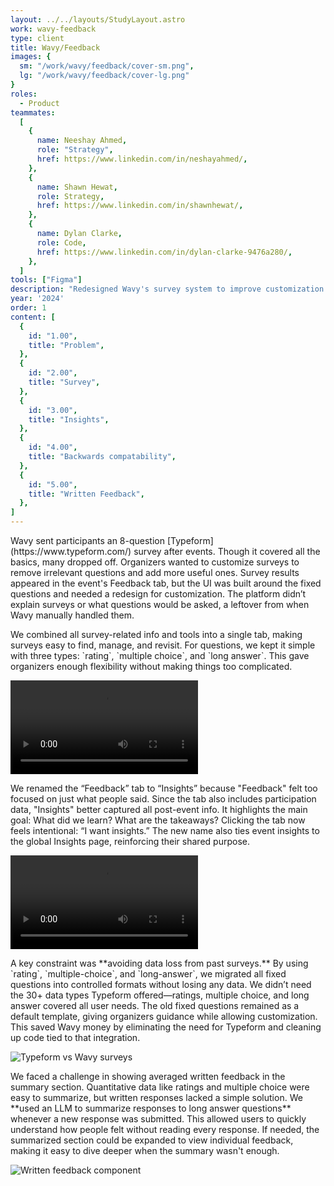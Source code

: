 ```yaml
---
layout: ../../layouts/StudyLayout.astro
work: wavy-feedback
type: client
title: Wavy/Feedback
images: {
  sm: "/work/wavy/feedback/cover-sm.png",
  lg: "/work/wavy/feedback/cover-lg.png"
}
roles: 
  - Product
teammates:
  [
    {
      name: Neeshay Ahmed,
      role: "Strategy",
      href: https://www.linkedin.com/in/neshayahmed/,
    },
    {
      name: Shawn Hewat,
      role: Strategy,
      href: https://www.linkedin.com/in/shawnhewat/,
    },
    {
      name: Dylan Clarke,
      role: Code,
      href: https://www.linkedin.com/in/dylan-clarke-9476a280/,
    },
  ]
tools: ["Figma"]
description: "Redesigned Wavy's survey system to improve customization and streamline feedback collection. The new survey tab consolidates all tools and offers three question types: rating, multiple choice, and long answer. We rebranded the 'Feedback' tab to 'Insights' for better clarity, and introduced an LLM for summarizing written responses. This update preserved old data while eliminating reliance on Typeform, cutting costs and improving usability."
year: '2024'
order: 1
content: [
  {
    id: "1.00",
    title: "Problem",
  },
  {
    id: "2.00",
    title: "Survey",
  },
  {
    id: "3.00",
    title: "Insights",
  },
  {
    id: "4.00",
    title: "Backwards compatability",
  },
  {
    id: "5.00",
    title: "Written Feedback",
  },
]
---
```



<Section id="1.00" title='Problem' hasBorder={false}>
  <Fragment slot="context">
    Wavy sent participants an 8-question [Typeform](https://www.typeform.com/) survey after events. Though it covered all the basics, many dropped off. Organizers wanted to customize surveys to remove irrelevant questions and add more useful ones. Survey results appeared in the event's Feedback tab, but the UI was built around the fixed questions and needed a redesign for customization. The platform didn’t explain surveys or what questions would be asked, a leftover from when Wavy manually handled them.
  </Fragment>
</Section>
<Section id="2.00" title='Survey'>
  <p slot="context">We combined all survey-related info and tools into a single tab, making surveys easy to find, manage, and revisit. For questions, we kept it simple with three types: `rating`, `multiple choice`, and `long answer`. This gave organizers enough flexibility without making things too complicated.</p>
  <Video 
    id= "2.01"
    src="/work/wavy/feedback/survey-video.mp4"
    alt="Survey tab"
    span={{ base: 12, md: 10 }}
    isPadded={{ base: false, md: true }}
  />
  <Carousel
    slides={[
      {
        id: "2.02",
        src: "/work/wavy/feedback/survey-summary.png",
        alt: "Summary",
      },
      {
        id: "2.03",
        src: "/work/wavy/feedback/survey-responses.png",
        alt: "Responses",
      },
      {
        id: "2.04",
        src: "/work/wavy/feedback/survey-responses-filtered.png",
        alt: "Responses, filtered",
      },
      {
        id: "2.05",
        src: "/work/wavy/feedback/survey-public.png",
        alt: "Public",
      },
      {
        id: "2.06",
        src: "/work/wavy/feedback/survey-empty.png",
        alt: "Empty",
      },
    ]}
    span={{ base: 12, md: 8 }}
    orientation="3/2"
    fit="cover"
  />
  <Carousel
    orientation="vertical"
    slides={[
      {
        id: "2.07",
        src: "/work/wavy/feedback/survey-summary-mobile.png",
        alt: "Summary, mobile",
      },
      {
        id: "2.08",
        src: "/work/wavy/feedback/survey-responses-mobile.png",
        alt: "Responses, mobile",
      },
      {
        id: "2.09",
        src: "/work/wavy/feedback/survey-responses-filtered-mobile.png",
        alt: "Responses, filtered, mobile",
      },
      {
        id: "2.10",
        src: "/work/wavy/feedback/survey-questions-mobile.png",
        alt: "Questions, mobile",
      },
      {
        id: "2.11",
        src: "/work/wavy/feedback/survey-public-mobile.png",
        alt: "Public, mobile",
      },
      {
        id: "2.12",
        src: "/work/wavy/feedback/survey-edit-mobile.png",
        alt: "Edit, mobile",
      },
    ]}
    classes="sm:hidden"
    fullBleed={{ base: true, lg: false }}
    isPadded={false}
  />
  <Row classes="hidden sm:grid">
    <Image
      id="2.07"
      src="/work/wavy/feedback/survey-summary-mobile.png"
      alt="Summary, mobile"
      span={{ base: 6, md: 4 }}
      orientation="vertical"
      isFullBleed={true}
    />
    <Image
      id="2.08"
      src="/work/wavy/feedback/survey-responses-mobile.png"
      alt="Responses, mobile"
      span={{ base: 6, md: 4 }}
      orientation="vertical"
      isFullBleed={true}
    />
    <Image
      id="2.09"
      src="/work/wavy/feedback/survey-responses-filtered-mobile.png"
      alt="Responses, filtered, mobile"
      span={{ base: 6, md: 4 }}
      orientation="vertical"
      isFullBleed={true}
    />
    <Image
      id="2.10"
      src="/work/wavy/feedback/survey-questions-mobile.png"
      alt="Questions, mobile"
      span={{ base: 6, md: 4 }}
      orientation="vertical"
      isFullBleed={true}
    />
    <Image
      id="2.11"
      src="/work/wavy/feedback/survey-public-mobile.png"
      alt="Public, mobile"
      span={{ base: 6, md: 4 }}
      orientation="vertical"
      isFullBleed={true}
    />
    <Image
      id="2.12"
      src="/work/wavy/feedback/survey-edit-mobile.png"
      alt="Edit, mobile"
      span={{ base: 6, md: 4 }}
      orientation="vertical"
      isFullBleed={true}
    />
  </Row>
  <Carousel
    slides={[
      {
        id: "2.13",
        src: "/work/wavy/feedback/survey-edit.png",
        alt: "Edit",
      },
      {
        id: "2.14",
        src: "/work/wavy/feedback/survey-edit-multiple-choice.png",
        alt: "Edit, multiple choice",
      },
      {
        id: "2.15",
        src: "/work/wavy/feedback/survey-edit-long-answer.png",
        alt: "Edit, long answer",
      },
    ]}
    span={{ base: 12, md: 8 }}
    orientation="3/2"
    fit="cover"
  />
</Section>
<Section id="3.00" title='Insights'>
  <p slot="context">We renamed the “Feedback” tab to “Insights” because "Feedback" felt too focused on just what people said. Since the tab also includes participation data, "Insights" better captured all post-event info. It highlights the main goal: What did we learn? What are the takeaways? Clicking the tab now feels intentional: “I want insights.” The new name also ties event insights to the global Insights page, reinforcing their shared purpose.</p>
  <Video 
    id= "3.01"
    src="/work/wavy/feedback/insights-video.mp4"
    alt="Insights tab"
    span={{ base: 12, md: 10 }}
    isPadded={{ base: false, md: true }}
  />
  <Carousel
    slides={[
      {
        id: "3.02",
        src: "/work/wavy/feedback/insights.png",
        alt: "Participation",
      },
      {
        id: "3.03",
        src: "/work/wavy/feedback/insights-feedback.png",
        alt: "Feedback",
      },
      {
        id: "3.04",
        src: "/work/wavy/feedback/insights-public.png",
        alt: "Public",
      },
      {
        id: "3.05",
        src: "/work/wavy/feedback/insights-empty.png",
        alt: "Empty",
      },
    ]}
    span={{ base: 12, md: 8 }}
    orientation="3/2"
    fit="cover"
  />
  <Carousel
    orientation="vertical"
    slides={[
      {
        id: "3.06",
        src: "/work/wavy/feedback/insights-mobile.png",
        alt: "Tldr & Participation, mobile",
      },
      {
        id: "3.07",
        src: "/work/wavy/feedback/insights-feedback-mobile.png",
        alt: "Feedback, mobile",
      },
      {
        id: "3.08",
        src: "/work/wavy/feedback/insights-public-mobile.png",
        alt: "Public, mobile",
      },
    ]}
    classes="sm:hidden"
    fullBleed={{ base: true, lg: false }}
    isPadded={false}
  />
  <Row classes="hidden sm:grid">
    <Image
      id="3.06"
      src="/work/wavy/feedback/insights-mobile.png"
      alt="Tldr & Participation, mobile"
      span={{ base: 6, md: 4 }}
      orientation="vertical"
      isFullBleed={true}
    />
    <Image
      id="3.07"
      src="/work/wavy/feedback/insights-feedback-mobile.png"
      alt="Feedback, mobile"
      span={{ base: 6, md: 4 }}
      orientation="vertical"
      isFullBleed={true}
    />
    <Image
      id="3.08"
      src="/work/wavy/feedback/insights-public-mobile.png"
      alt="Public, mobile"
      span={{ base: 6, md: 4 }}
      orientation="vertical"
      isFullBleed={true}
    />
  </Row>
</Section>
<Section id="4.00" title='Backwards compatability'>
  <p slot="context">A key constraint was **avoiding data loss from past surveys.** By using `rating`, `multiple-choice`, and `long-answer`, we migrated all fixed questions into controlled formats without losing any data. We didn’t need the 30+ data types Typeform offered—ratings, multiple choice, and long answer covered all user needs. The old fixed questions remained as a default template, giving organizers guidance while allowing customization. This saved Wavy money by eliminating the need for Typeform and cleaning up code tied to that integration.</p>
  <Image
    id="4.01"
    src="/work/wavy/feedback/backwards-compatability.png"
    alt="Typeform vs Wavy surveys"
    span={{ base: 12, md: 10 }}
    isPadded={{ base: false, md: true }}
    withContainer
   />
</Section>
<Section id="5.00" title='Written Feedback'>
  <p slot="context">We faced a challenge in showing averaged written feedback in the summary section. Quantitative data like ratings and multiple choice were easy to summarize, but written responses lacked a simple solution. We **used an LLM to summarize responses to long answer questions** whenever a new response was submitted. This allowed users to quickly understand how people felt without reading every response. If needed, the summarized section could be expanded to view individual feedback, making it easy to dive deeper when the summary wasn't enough.</p>
  <Image
    id="5.01"
    src="/work/wavy/feedback/written-feedback.png"
    alt="Written feedback component"
    span={{ base: 12, md: 10, lg: 8 }}
    isPadded={{ base: false, md: true }}
    withContainer
   />
</Section>